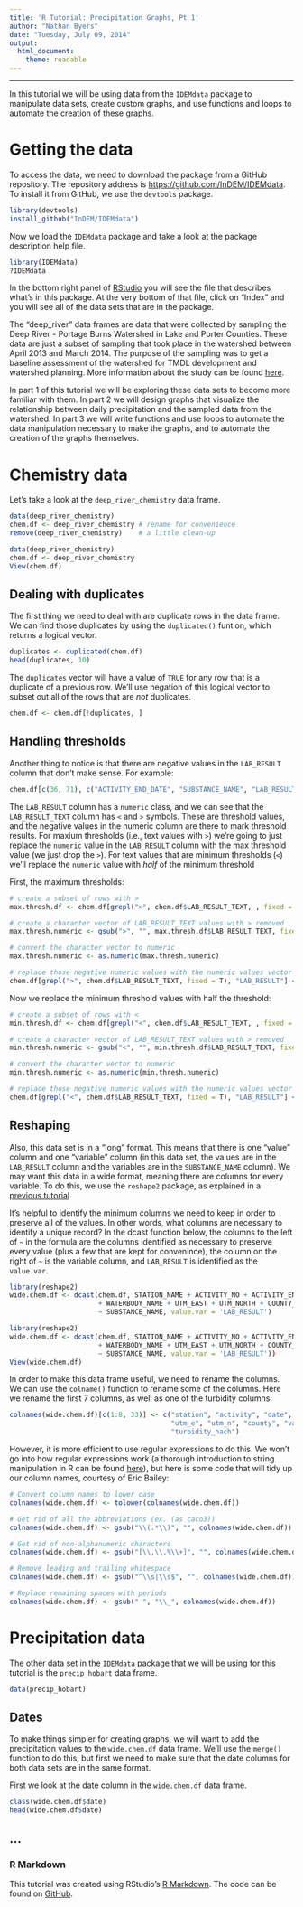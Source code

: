 ```yaml
---
title: 'R Tutorial: Precipitation Graphs, Pt 1'
author: "Nathan Byers"
date: "Tuesday, July 09, 2014"
output:
  html_document:
    theme: readable
---
```


--------------------------------------------------------------------------------

In this tutorial we will be using data from the `IDEMdata` package to manipulate
data sets, create custom graphs, and use functions and loops to automate the 
creation of these graphs. 

# Getting the data

To access the data, we need to download the package from a GitHub repository. The 
repository address is <a href="https://github.com/InDEM/IDEMdata" target="_blank">https://github.com/InDEM/IDEMdata</a>. To install it from GitHub, we use the `devtools` package.

```r
library(devtools)
install_github("InDEM/IDEMdata")
```

Now we load the `IDEMdata` package and take a look at the package description
help file.

```r
library(IDEMdata)
?IDEMdata
```

In the bottom right panel of <a href="rstudio.com" target="_blank">RStudio</a> 
you will see the file that describes what's in this package. At the very bottom 
of that file, click on "Index" and you will see all of the data sets that are in
the package. 

The "deep_river" data frames are data that were collected by sampling the 
Deep River - Portage Burns Watershed in Lake and Porter Counties. These data are
just a subset of sampling that took place in the watershed between April 2013
and March 2014. The purpose of the sampling was to get a baseline assessment of
the watershed for TMDL development and watershed planning. More information about
the study can be found <a href="http://www.in.gov/idem/nps/3893.htm" target="_blank">here</a>.

In part 1 of this tutorial we will be exploring these data sets
to become more familiar with them. In part 2 we will design graphs that visualize
the relationship between daily precipitation and the sampled data from the 
watershed. In part 3 we will write functions and use loops to automate the data 
manipulation necessary to make the graphs, and to automate the creation of the 
graphs themselves.

# Chemistry data

Let's take a look at the `deep_river_chemistry` data frame. 

```r
data(deep_river_chemistry)
chem.df <- deep_river_chemistry # rename for convenience
remove(deep_river_chemistry)    # a little clean-up

```

```r
data(deep_river_chemistry)
chem.df <- deep_river_chemistry
View(chem.df)
```

## Dealing with duplicates

The first thing we need to deal with are duplicate rows in the data frame. We
can find those duplicates by using the `duplicated()` funtion, which returns a 
logical vector.

```r
duplicates <- duplicated(chem.df) 
head(duplicates, 10)
```

The `duplicates` vector will have a value of `TRUE` for any row that is a duplicate
of a previous row. We'll use negation of this logical vector to subset out all
of the rows that are _not_ duplicates.

```r
chem.df <- chem.df[!duplicates, ]
```

## Handling thresholds

Another thing to notice is that there are negative values in the `LAB_RESULT` 
column that don't make sense. For example:

```r
chem.df[c(36, 71), c("ACTIVITY_END_DATE", "SUBSTANCE_NAME", "LAB_RESULT", "LAB_RESULT_TEXT")]
```

The `LAB_RESULT` column has a `numeric` class, and we can see that the `LAB_RESULT_TEXT`
column has `<` and `>` symbols. These are threshold values, and the negative values
in the numeric column are there to mark threshold results. For maxium thresholds
(i.e., text values with `>`) we're going to just replace the `numeric` value in 
the `LAB_RESULT` column with the max threshold value (we just drop the `>`). 
For text values that are minimum thresholds (`<`) we'll replace the `numeric` 
value with _half_ of the minimum threshold

First, the maximum thresholds:

```r
# create a subset of rows with >
max.thresh.df <- chem.df[grepl(">", chem.df$LAB_RESULT_TEXT, , fixed = T), ]

# create a character vector of LAB_RESULT_TEXT values with > removed
max.thresh.numeric <- gsub(">", "", max.thresh.df$LAB_RESULT_TEXT, fixed = T)

# convert the character vector to numeric
max.thresh.numeric <- as.numeric(max.thresh.numeric)

# replace those negative numeric values with the numeric values vector
chem.df[grepl(">", chem.df$LAB_RESULT_TEXT, fixed = T), "LAB_RESULT"] <- max.thresh.numeric
```

Now we replace the minimum threshold values with half the threshold:

```r
# create a subset of rows with <
min.thresh.df <- chem.df[grepl("<", chem.df$LAB_RESULT_TEXT, , fixed = T), ]

# create a character vector of LAB_RESULT_TEXT values with > removed
min.thresh.numeric <- gsub("<", "", min.thresh.df$LAB_RESULT_TEXT, fixed = T)

# convert the character vector to numeric
min.thresh.numeric <- as.numeric(min.thresh.numeric)

# replace those negative numeric values with the numeric values vector
chem.df[grepl("<", chem.df$LAB_RESULT_TEXT, fixed = T), "LAB_RESULT"] <- min.thresh.numeric/2
```

## Reshaping

Also, this data set is in a "long" format. This 
means that there is one "value" column and one "variable" column (in this data 
set, the values are in the `LAB_RESULT` column and the variables are in the 
`SUBSTANCE_NAME` column). We may want this data in a wide format, meaning there 
are columns for every variable. To do this, we use the `reshape2` package, as 
explained in a <a href="http://rpubs.com/NateByers/manipRidem"
target="_blank">previous tutorial</a>.

It's helpful to identify the minimum columns we need to keep in order to preserve 
all of the values. In other words, what columns are necessary to identify a 
unique record? In the dcast function below, the columns to the left of `~` in the 
formula are the columns identified as necessary to preserve every value (plus a 
few that are kept for convenince), the column on the right of `~` is the variable 
column, and `LAB_RESULT` is identified as the `value.var`. 

```r
library(reshape2)
wide.chem.df <- dcast(chem.df, STATION_NAME + ACTIVITY_NO + ACTIVITY_END_DATE 
                      + WATERBODY_NAME + UTM_EAST + UTM_NORTH + COUNTY_NAME 
                      ~ SUBSTANCE_NAME, value.var = 'LAB_RESULT')
```

```r
library(reshape2)
wide.chem.df <- dcast(chem.df, STATION_NAME + ACTIVITY_NO + ACTIVITY_END_DATE 
                      + WATERBODY_NAME + UTM_EAST + UTM_NORTH + COUNTY_NAME 
                      ~ SUBSTANCE_NAME, value.var = 'LAB_RESULT'))
View(wide.chem.df)
```

In order to make this data frame useful, we need to rename the columns. We can
use the `colname()` function to rename some of the columns. Here we rename the first
7 columns, as well as one of the turbidity columns:

```r
colnames(wide.chem.df)[c(1:8, 33)] <- c("station", "activity", "date", "waterbody",
                                        "utm_e", "utm_n", "county", "value", 
                                        "turbidity_hach")
```

However, it is more efficient to use regular expressions to do this. We won't go
into how regular expressions work (a thorough introduction to string manipulation
in R can be found
<a href="http://gastonsanchez.com/Handling_and_Processing_Strings_in_R.pdf" 
target="_blank">here</a>), but here is some code that will tidy up our column
names, courtesy of Eric Bailey:

```r
# Convert column names to lower case
colnames(wide.chem.df) <- tolower(colnames(wide.chem.df))

# Get rid of all the abbreviations (ex. (as caco3))
colnames(wide.chem.df) <- gsub("\\(.*\\)", "", colnames(wide.chem.df)) 

# Get rid of non-alphanumeric characters
colnames(wide.chem.df) <- gsub("[\\,\\.%\\+]", "", colnames(wide.chem.df)) 

# Remove leading and trailing whitespace
colnames(wide.chem.df) <- gsub("^\\s|\\s$", "", colnames(wide.chem.df)) 

# Replace remaining spaces with periods
colnames(wide.chem.df) <- gsub(" ", "\\_", colnames(wide.chem.df)) 
```

# Precipitation data

The other data set in the `IDEMdata` package that we will be using for this 
tutorial is the `precip_hobart` data frame.

```r
data(precip_hobart)
```

## Dates

To make things simpler for creating graphs, we will want to add the precipitation 
values to the `wide.chem.df` data frame. We'll use the `merge()` function to do
this, but first we need to make sure that the date columns for both data sets
are in the same format.

First we look at the date column in the `wide.chem.df` data frame.

```r
class(wide.chem.df$date)
head(wide.chem.df$date)
```
...
-------------------------------------------------------------------------------

### R Markdown


This tutorial was created using RStudio's <a href="http://rmarkdown.rstudio.com/"
target="_blank">R Markdown</a>. The code can be found on <a href="https://github.com/NateByers/precipRidem"
target="_blank">GitHub</a>.

